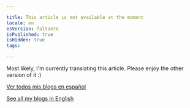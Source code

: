 ```yaml
---

title: This article is not available at the moment
locale: en
esVersion: faltante
isPublished: true
isHidden: true
tags: 

---
```


Most likely, I'm currently translating this article. 
Please enjoy the other version of it :)

[Ver todos mis blogs en español](/es/blog)

[See all my blogs in English](/en/blog)
